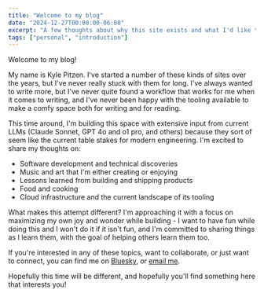 ```yaml
---
title: "Welcome to my blog"
date: "2024-12-27T00:00:00-06:00"
excerpt: "A few thoughts about why this site exists and what I'd like to do with it"
tags: ["personal", "introduction"]
---
```


Welcome to my blog!

My name is Kyle Pitzen.  I've started a number of these kinds of sites over the years, but
I've never really stuck with them for long.  I've always wanted to write more, but I've never quite
found a workflow that works for me when it comes to writing, and I've never been happy with
the tooling available to make a comfy space both for writing and for reading.

This time around, I'm building this space with extensive input from current LLMs (Claude Sonnet, GPT 4o and o1 pro, and others) because they sort of seem like the current table stakes for modern engineering.
I'm excited to share my thoughts on:

- Software development and technical discoveries
- Music and art that I'm either creating or enjoying
- Lessons learned from building and shipping products
- Food and cooking
- Cloud infrastructure and the current landscape of its tooling

What makes this attempt different? I'm approaching it with a focus on maximizing my own joy and wonder while building - I want to have fun while doing this and I won't do it if it isn't fun,
and I'm committed to sharing things as I learn them, with the goal of helping others learn them too.

If you're interested in any of these topics, want to collaborate, or just want to connect,
you can find me on [Bluesky](https://bsky.app/profile/kpitzen.io), or [email me](mailto:kyle@kpitzen.io).

Hopefully this time will be different, and hopefully you'll find something here that interests you!
